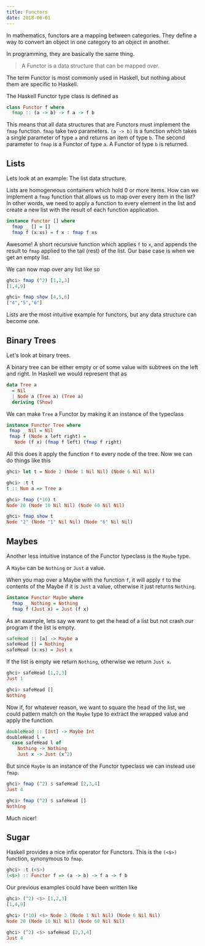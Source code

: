 ```yaml
---
title: Functors
date: 2018-06-01
---
```


In mathematics, functors are a mapping between categories. They define a way to
convert an object in one category to an object in another.

In programming, they are basically the same thing.

> A Functor is a data structure that can be mapped over.

The term Functor is most commonly used in Haskell, but nothing about them are
specific to Haskell.

The Haskell Functor type class is defined as

```haskell
class Functor f where
  fmap :: (a -> b) -> f a -> f b
```

This means that all data structures that are Functors must implement the `fmap`
function. `fmap` take two parameters. `(a -> b)` is a function which takes a
single parameter of type `a` and returns an item of type `b`. The second
parameter to `fmap` is a Functor of type `a`. A Functor of type `b` is returned.

## Lists

Lets look at an example: The list data structure.

Lists are homogeneous containers which hold 0 or more items. How can we
implement a `fmap` function that allows us to map over every item in the list?
In other words, we need to apply a function to every element in the list and
create a new list with the result of each function application.

```haskell
instance Functor [] where
  fmap _ [] = []
  fmap f (x:xs) = f x : fmap f xs
```

Awesome! A short recursive function which applies `f` to `x`, and appends the
result to `fmap` applied to the tail (rest) of the list. Our base case is when
we get an empty list.

We can now map over any list like so

```haskell
ghci> fmap (^2) [1,2,3]
[1,4,9]

ghci> fmap show [4,5,6]
["4","5","6"]
```

Lists are the most intuitive example for functors, but any data structure can
become one.

## Binary Trees

Let's look at binary trees.

A binary tree can be either empty or of some value with subtrees on the left and
right. In Haskell we would represent that as

```haskell
data Tree a
  = Nil
  | Node a (Tree a) (Tree a)
  deriving (Show)
```

We can make `Tree` a Functor by making it an instance of the typeclass

```haskell
instance Functor Tree where
 fmap _ Nil = Nil
 fmap f (Node x left right) =
   Node (f x) (fmap f left) (fmap f right)
```

All this does it apply the function `f` to every node of the tree. Now we can do
things like this

```haskell
ghci> let t = Node 2 (Node 1 Nil Nil) (Node 6 Nil Nil)

ghci> :t t
t :: Num a => Tree a

ghci> fmap (*10) t
Node 20 (Node 10 Nil Nil) (Node 60 Nil Nil)

ghci> fmap show t
Node "2" (Node "1" Nil Nil) (Node "6" Nil Nil)
```

## Maybes

Another less intuitive instance of the Functor typeclass is the `Maybe` type.

A `Maybe` can be `Nothing` or `Just` a value.

When you map over a Maybe with the function `f`, it will apply `f` to the
contents of the Maybe if it is `Just` a value, otherwise it just returns
`Nothing`.

```haskell
instance Functor Maybe where
  fmap _ Nothing = Nothing
  fmap f (Just x) = Just (f x)
```

As an example, lets say we want to get the head of a list but not crash our
program if the list is empty.

```haskell
safeHead :: [a] -> Maybe a
safeHead [] = Nothing
safeHead (x:xs) = Just x
```

If the list is empty we return `Nothing`, otherwise we return `Just x`.

```haskell
ghci> safeHead [1,2,3]
Just 1

ghci> safeHead []
Nothing
```

Now if, for whatever reason, we want to square the head of the list, we could
pattern match on the `Maybe` type to extract the wrapped value and apply the
function.

```haskell
doubleHead :: [Int] -> Maybe Int
doubleHead l =
  case safeHead l of
    Nothing -> Nothing
    Just x -> Just (x^2)
```

But since `Maybe` is an instance of the Functor typeclass we can instead use
`fmap`.

```haskell
ghci> fmap (^2) $ safeHead [2,3,4]
Just 4

ghci> fmap (^2) $ safeHead []
Nothing
```

Much nicer!

## Sugar

Haskell provides a nice infix operator for Functors. This is the `(<$>)`
function, synonymous to `fmap`.

```haskell
ghci> :t (<$>)
(<$>) :: Functor f => (a -> b) -> f a -> f b
```

Our previous examples could have been written like

```haskell
ghci> (^2) <$> [1,2,3]
[1,4,9]

ghci> (*10) <$> Node 2 (Node 1 Nil Nil) (Node 6 Nil Nil)
Node 20 (Node 10 Nil Nil) (Node 60 Nil Nil)

ghci> (^2) <$> safeHead [2,3,4]
Just 4
```

